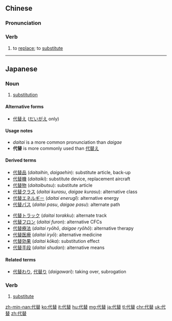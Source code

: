 ==Chinese==
{{zh-forms}}

===Pronunciation===
{{zh-pron
|m=dàitì
|c=doi6 tai3
|h=pfs=thoi-thi
|mn=xm,qz,tp:tāi-thòe/zz,kh:tāi-thè
|ma=y
|cat=v
}}

===Verb===
{{zh-verb}}

# to [[replace]]; to [[substitute]]

{{zh-cat|Elementary}}

----

==Japanese==
{{ja-kanjitab|代|替}}

===Noun===
{{ja-noun|だいたい}}

{{ja-noun|だいがえ}}

# [[substitution]]

====Alternative forms====
* [[代替え]] ([[だいがえ]] only)

====Usage notes====
* ''daitai'' is a more common pronunciation than ''daigae''
* '''代替''' is more commonly used than [[代替え]]

====Derived terms====
{{top2}}
* [[代替品]] (''daitaihin'', ''daigaehin''): substitute article, back-up
* [[代替機]] (''daitaiki''): substitute device, replacement aircraft
* [[代替物]] (''daitaibutsu''): substitute article
* [[代替クラス]] (''daitai kurasu'', ''daigae kurasu''): alternative class
* [[代替エネルギー]] (''daitai enerugī''): alternative energy
* [[代替パス]] (''daitai pasu'', ''daigae pasu''): alternate path
{{mid2}}
* [[代替トラック]] (''daitai torakku''): alternate track
* [[代替フロン]] (''daitai furon''): alternative CFCs
* [[代替療法]] (''daitai ryōhō'', ''daigae ryōhō''): alternative therapy
* [[代替医療]] (''daitai iryō''): alternative medicine
* [[代替効果]] (''daitai kōka''): substitution effect
* [[代替手段]] (''daitai shudan''): alternative means
{{bottom}}

====Related terms====
* [[代替わり]], [[代替り]] (''daigawari''): taking over, subrogation

===Verb===
{{ja-verb-suru|だいたい}}

# [[substitute]]

[[zh-min-nan:代替]]
[[ko:代替]]
[[it:代替]]
[[hu:代替]]
[[mg:代替]]
[[ja:代替]]
[[tl:代替]]
[[chr:代替]]
[[uk:代替]]
[[zh:代替]]